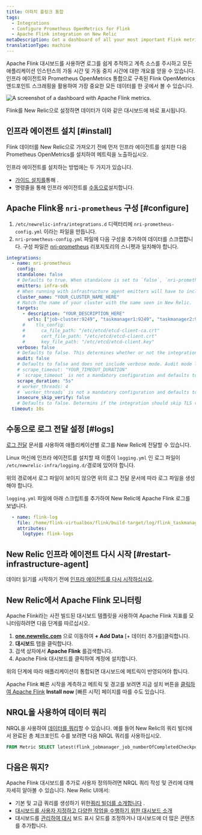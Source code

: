 ```yaml
---
title: 아파치 플링크 통합
tags:
  - Integrations
  - Configure Prometheus OpenMetrics for Flink
  - Apache Flink integration on New Relic
metaDescription: Get a dashboard of all your most important Flink metrics with our quickstart.
translationType: machine
---
```



Apache Flink 대시보드를 사용하면 로그를 쉽게 추적하고 계측 소스를 주시하고 모든 애플리케이션 인스턴스의 가동 시간 및 가동 중지 시간에 대한 개요를 얻을 수 있습니다. 인프라 에이전트와 Prometheus OpenMetrics 통합으로 구축된 Flink <InlinePopover type="dashboards"/>OpenMetrics 엔드포인트 스크래핑을 활용하여 가장 중요한 모든 데이터를 한 곳에서 볼 수 있습니다.

<img
  src={dashboardsApacheFlinkQuickstart}
  title="Apache Flink dashboard landing page"
  alt="A screenshot of a dashboard with Apache Flink metrics."
/>

<figcaption>
  Flink를 New Relic으로 설정하면 데이터가 이와 같은 대시보드에 바로 표시됩니다.
</figcaption>

## 인프라 에이전트 설치 [#install]

Flink 데이터를 New Relic으로 가져오기 전에 먼저 인프라 에이전트를 설치한 다음 Prometheus OpenMetrics를 설치하여 메트릭을 노출하십시오.

인프라 에이전트를 설치하는 방법에는 두 가지가 있습니다.

* [가이드 설치를](https://one.newrelic.com/nr1-core?state=5e236fa2-fbfd-1f53-e55d-9241d2a73068)통해 .
* 명령줄을 통해 인프라 에이전트를 [수동으로](/docs/infrastructure/install-infrastructure-agent/linux-installation/install-infrastructure-monitoring-agent-linux)설치합니다.

## Apache Flink용 `nri-prometheus` 구성 [#configure]

1. `/etc/newrelic-infra/integrations.d` 디렉터리에 `nri-prometheus-config.yml` 이라는 파일을 만듭니다.
2. `nri-prometheus-config.yml` 파일에 다음 구성을 추가하여 데이터를 스크랩합니다. 구성 파일은 [nri-prometheus](https://github.com/newrelic/nri-prometheus/blob/main/configs/nri-prometheus-config.yml.sample) 리포지토리의 스니펫과 일치해야 합니다.

```yml
integrations:
  - name: nri-prometheus
    config:
    standalone: false
    # Defaults to true. When standalone is set to `false`, `nri-prometheus` requires an infrastructure agent to send data.
    emitters: infra-sdk
    # When running with infrastructure agent emitters will have to include infra-sdk
    cluster_name: "YOUR_CLUSTER_NAME_HERE"
    # Match the name of your cluster with the name seen in New Relic. 
    targets:
      - description: "YOUR_DESCRIPTION_HERE"
        urls: ["job-cluster:9249", "taskmanager1:9249", "taskmanager2:9249"]
      #    tls_config:
      #      ca_file_path: "/etc/etcd/etcd-client-ca.crt"
      #      cert_file_path: "/etc/etcd/etcd-client.crt"
      #      key_file_path: "/etc/etcd/etcd-client.key"
    verbose: false
    # Defaults to false. This determines whether or not the integration should run in verbose mode.
    audit: false
    # Defaults to false and does not include verbose mode. Audit mode logs the uncompressed data sent to New Relic and can lead to a high log volume.
    # scrape_timeout: "YOUR_TIMEOUT_DURATION"
    # `scrape_timeout` is not a mandatory configuration and defaults to 30s. The HTTP client timeout when fetching data from endpoints.
    scrape_duration: "5s"
    # worker_threads: 4
    # `worker_threads` is not a mandatory configuration and defaults to `4` for clusters with more than 400 endpoints. Slowly increase the worker thread until scrape time falls between the desired `scrape_duration`. Note: Increasing this value too much results in huge memory consumption if too many metrics are scraped at once.
    insecure_skip_verify: false
    # Defaults to false. Determins if the integration should skip TLS verification or not.
  timeout: 10s
```

## 수동으로 로그 전달 설정 [#logs]

[로그 전달](https://docs.newrelic.com/docs/logs/forward-logs/forward-your-logs-using-infrastructure-agent/) 문서를 사용하여 애플리케이션별 로그를 New Relic에 전달할 수 있습니다.

Linux 머신에 인프라 에이전트를 설치할 때 이름이 `logging.yml` 인 로그 파일이 `/etc/newrelic-infra/logging.d/`경로에 있어야 합니다.

위의 경로에서 로그 파일이 보이지 않으면 위의 로그 전달 문서에 따라 로그 파일을 생성해야 합니다.

`logging.yml` 파일에 아래 스크립트를 추가하여 New Relic에 Apache Flink 로그를 보냅니다.

```yml
  - name: flink-log 
    file: /home/flink-virtualbox/flink/build-target/log/flink_taskmanager.log
    attributes:
      logtype: flink-logs
```

## New Relic 인프라 에이전트 다시 시작 [#restart-infrastructure-agent]

데이터 읽기를 시작하기 전에 [인프라 에이전트를 다시 시작하십시오](/docs/infrastructure/install-infrastructure-agent/manage-your-agent/start-stop-restart-infrastructure-agent/).

## New Relic에서 Apache Flink 모니터링

Apache Flink라는 사전 빌드된 대시보드 템플릿을 사용하여 Apache Flink 지표를 모니터링하려면 다음 단계를 따르십시오.

1. **[one.newrelic.com](https://one.newrelic.com/)** 으로 이동하여 **+ Add Data** \[+ 데이터 추가를]클릭합니다.
2. **대시보드** 탭을 클릭합니다.
3. 검색 상자에서 **Apache Flink** 를검색합니다.
4. Apache Flink 대시보드를 클릭하여 계정에 설치합니다.

위의 단계에 따라 애플리케이션이 통합되면 대시보드에 메트릭이 반영되어야 합니다.

Apache Flink 빠른 시작을 계측하고 메트릭 및 경고를 보려면 지금 설치 버튼을 [클릭하여 Apache Flink](https://newrelic.com/instant-observability/apache-flink) **Install now** \[빠른 시작] 페이지를 따를 수도 있습니다.

## NRQL을 사용하여 데이터 쿼리

NRQL을 사용하여 [데이터를 쿼리](/docs/apis/nerdgraph/examples/nerdgraph-nrql-tutorial/)할 수 있습니다. 예를 들어 New Relic의 쿼리 빌더에서 완료된 총 체크포인트 수를 보려면 다음 NRQL 쿼리를 사용하십시오.

```sql
FROM Metric SELECT latest(flink_jobmanager_job_numberOfCompletedCheckpoints) AS 'Number of Completed Checkpoints'
```

## 다음은 뭐지?

Apache Flink 대시보드를 추가로 사용자 정의하려면 NRQL 쿼리 작성 및 관리에 대해 자세히 알아볼 수 있습니다. <InlinePopover type="dashboards"/>New Relic UI에서:

* 기본 및 고급 쿼리를 생성하기 위한[쿼리 빌더를 소개합니다](localhost:8000/docs/infrastructure/host-integrations/host-integrations-list/install-apache-flink) .
* [대시보드를 사용자 지정하고 다양한 작업을 수행하기 위한 대시보드 소개](/docs/query-your-data/explore-query-data/dashboards/introduction-dashboards)
* 대시보드를 [관리하여 대시](/docs/query-your-data/explore-query-data/dashboards/manage-your-dashboard) 보드 표시 모드를 조정하거나 대시보드에 더 많은 콘텐츠를 추가합니다.